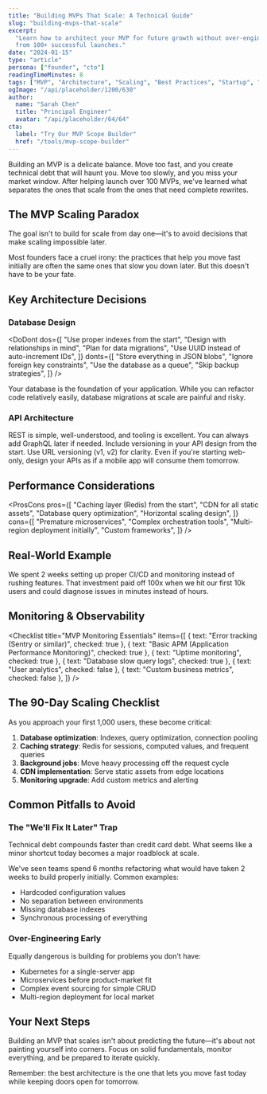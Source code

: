 ```yaml
---
title: "Building MVPs That Scale: A Technical Guide"
slug: "building-mvps-that-scale"
excerpt:
  "Learn how to architect your MVP for future growth without over-engineering. Practical strategies
  from 100+ successful launches."
date: "2024-01-15"
type: "article"
persona: ["founder", "cto"]
readingTimeMinutes: 8
tags: ["MVP", "Architecture", "Scaling", "Best Practices", "Startup", "Engineering"]
ogImage: "/api/placeholder/1200/630"
author:
  name: "Sarah Chen"
  title: "Principal Engineer"
  avatar: "/api/placeholder/64/64"
cta:
  label: "Try Our MVP Scope Builder"
  href: "/tools/mvp-scope-builder"
---
```


Building an MVP is a delicate balance. Move too fast, and you create technical debt that will haunt
you. Move too slowly, and you miss your market window. After helping launch over 100 MVPs, we've
learned what separates the ones that scale from the ones that need complete rewrites.

## The MVP Scaling Paradox

<Callout type="info">
  The goal isn't to build for scale from day one—it's to avoid decisions that make scaling
  impossible later.
</Callout>

Most founders face a cruel irony: the practices that help you move fast initially are often the same
ones that slow you down later. But this doesn't have to be your fate.

## Key Architecture Decisions

### Database Design

<DoDont
  dos={[
    "Use proper indexes from the start",
    "Design with relationships in mind",
    "Plan for data migrations",
    "Use UUID instead of auto-increment IDs",
  ]}
  donts={[
    "Store everything in JSON blobs",
    "Ignore foreign key constraints",
    "Use the database as a queue",
    "Skip backup strategies",
  ]}
/>

Your database is the foundation of your application. While you can refactor code relatively easily,
database migrations at scale are painful and risky.

### API Architecture

<Step number={1} title="Start with REST">
  REST is simple, well-understood, and tooling is excellent. You can always add GraphQL later if
  needed.
</Step>

<Step number={2} title="Version from Day One">
  Include versioning in your API design from the start. Use URL versioning (v1, v2) for clarity.
</Step>

<Step number={3} title="Design for Mobile">
  Even if you're starting web-only, design your APIs as if a mobile app will consume them tomorrow.
</Step>

## Performance Considerations

<ProsCons
  pros={[
    "Caching layer (Redis) from the start",
    "CDN for all static assets",
    "Database query optimization",
    "Horizontal scaling design",
  ]}
  cons={[
    "Premature microservices",
    "Complex orchestration tools",
    "Multi-region deployment initially",
    "Custom frameworks",
  ]}
/>

## Real-World Example

<Quote author="Mike Thompson" role="CTO, ScaleFlow">
  We spent 2 weeks setting up proper CI/CD and monitoring instead of rushing features. That
  investment paid off 100x when we hit our first 10k users and could diagnose issues in minutes
  instead of hours.
</Quote>

## Monitoring & Observability

<Checklist
  title="MVP Monitoring Essentials"
  items={[
    { text: "Error tracking (Sentry or similar)", checked: true },
    { text: "Basic APM (Application Performance Monitoring)", checked: true },
    { text: "Uptime monitoring", checked: true },
    { text: "Database slow query logs", checked: true },
    { text: "User analytics", checked: false },
    { text: "Custom business metrics", checked: false },
  ]}
/>

## The 90-Day Scaling Checklist

As you approach your first 1,000 users, these become critical:

1. **Database optimization**: Indexes, query optimization, connection pooling
2. **Caching strategy**: Redis for sessions, computed values, and frequent queries
3. **Background jobs**: Move heavy processing off the request cycle
4. **CDN implementation**: Serve static assets from edge locations
5. **Monitoring upgrade**: Add custom metrics and alerting

## Common Pitfalls to Avoid

### The "We'll Fix It Later" Trap

<Aside type="warning">
  Technical debt compounds faster than credit card debt. What seems like a minor shortcut today
  becomes a major roadblock at scale.
</Aside>

We've seen teams spend 6 months refactoring what would have taken 2 weeks to build properly
initially. Common examples:

- Hardcoded configuration values
- No separation between environments
- Missing database indexes
- Synchronous processing of everything

### Over-Engineering Early

Equally dangerous is building for problems you don't have:

- Kubernetes for a single-server app
- Microservices before product-market fit
- Complex event sourcing for simple CRUD
- Multi-region deployment for local market

## Your Next Steps

Building an MVP that scales isn't about predicting the future—it's about not painting yourself into
corners. Focus on solid fundamentals, monitor everything, and be prepared to iterate quickly.

Remember: the best architecture is the one that lets you move fast today while keeping doors open
for tomorrow.
